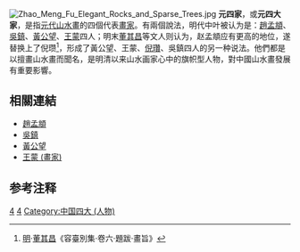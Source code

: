 {{Not|金元四大家|元曲四大家}}
[[File:Zhao_Meng_Fu_Elegant_Rocks_and_Sparse_Trees.jpg|right]]
'''元四家'''，或'''元四大家'''，是指[[元代|元代]][[山水畫|山水畫]]的四個代表[[畫家|畫家]]。有兩個說法，明代中叶被认为是：[[趙孟頫|趙孟頫]]、[[吳鎮|吳鎮]]、[[黃公望|黃公望]]、[[王蒙_(画家)|王蒙]]四人；明末[[董其昌|董其昌]]等文人则认为，赵孟頫应有更高的地位，遂替换上了倪瓒<ref> [[明朝|明]]·[[董其昌|董其昌]]《容臺別集·卷六·題跋·畫旨》</ref>，形成了黃公望、王蒙、[[倪瓚|倪瓚]]、吳鎮四人的另一种说法。他們都是以擅畫山水畫而聞名，是明清以来山水画家心中的旗帜型人物，對中國山水畫發展有重要影響。

==相關連結==
* [[趙孟頫|趙孟頫]]
* [[吳鎮|吳鎮]]
* [[黃公望|黃公望]]
* [[王蒙_(畫家)|王蒙 (畫家)]]

==参考注释==
{{reflist}}

{{元四家}}

{{China-painter-stub}}
[[Category:元朝人物并称|4]]
[[Category:元朝畫家|4]]
[[Category:中国四大_(人物)|Category:中国四大 (人物)]]
